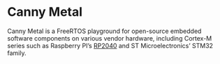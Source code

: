 # Canny Metal

Canny Metal is a FreeRTOS playground for open-source embedded software components on various vendor hardware, including Cortex-M series such as Raspberry PI's [RP2040][rp2040] and ST Microelectronics' STM32 family.

[rp2040]:https://www.raspberrypi.com/documentation/microcontrollers/rp2040.html
